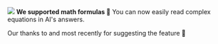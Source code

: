 
![](https://res.cloudinary.com/dltbv060k/image/upload/v1742050492/30-01_bal8rc.png)
**We supported math formulas 🧮**
You can now easily read complex equations in AI's answers. 

Our thanks to <ReleaseUser name="monody"/> <ReleaseUser name="khoa"/> and most recently <ReleaseUser name="quang" /> for suggesting the feature 🙇


<ReleaseBuild>
<ReleaseVideo src="https://res.cloudinary.com/dltbv060k/video/upload/v1743867012/30-01_gb95up.mp4"/>

<ReleaseVideo src="https://res.cloudinary.com/dltbv060k/video/upload/v1743867002/30-02_haofhr.mp4"/>
</ReleaseBuild>